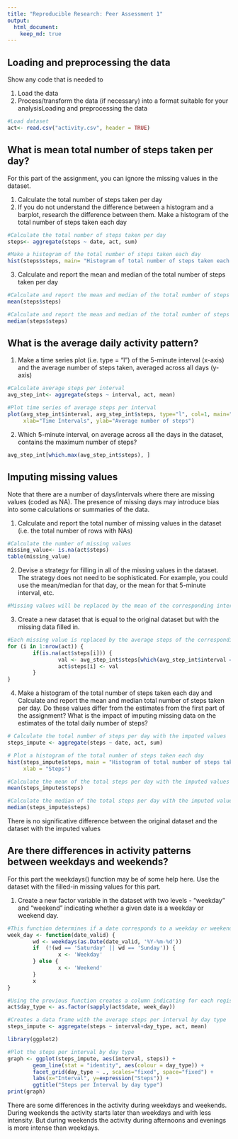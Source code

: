 ```yaml
---
title: "Reproducible Research: Peer Assessment 1"
output: 
  html_document:
    keep_md: true
---
```



## Loading and preprocessing the data
Show any code that is needed to
  
  1. Load the data
  2. Process/transform the data (if necessary) into a format suitable for your analysisLoading and preprocessing the data


```r
#Load dataset
act<- read.csv("activity.csv", header = TRUE)
```


## What is mean total number of steps taken per day?
For this part of the assignment, you can ignore the missing values in the dataset.

  1. Calculate the total number of steps taken per day
  2. If you do not understand the difference between a histogram and a barplot, research the difference between them. Make   a histogram of the total number of steps taken each day
  

```r
#Calculate the total number of steps taken per day
steps<- aggregate(steps ~ date, act, sum)

#Make a histogram of the total number of steps taken each day
hist(steps$steps, main= "Histogram of total number of steps taken each day", xlab="Steps")
```

  3. Calculate and report the mean and median of the total number of steps taken per day
```r
#Calculate and report the mean and median of the total number of steps taken per day
mean(steps$steps)

#Calculate and report the mean and median of the total number of steps taken per day
median(steps$steps)
```

## What is the average daily activity pattern?

  1. Make a time series plot (i.e. type = "l") of the 5-minute interval (x-axis) and the average     number of steps taken, averaged across all days (y-axis)
  
```r

#Calculate average steps per interval
avg_step_int<- aggregate(steps ~ interval, act, mean)

#Plot time series of average steps per interval
plot(avg_step_int$interval, avg_step_int$steps, type="l", col=1, main="Average number of steps by Interval", 
     xlab="Time Intervals", ylab="Average number of steps")
```

  2. Which 5-minute interval, on average across all the days in the dataset, contains the maximum number of steps?

```r
avg_step_int[which.max(avg_step_int$steps), ]
```

## Imputing missing values

Note that there are a number of days/intervals where there are missing values (coded as NA). The presence of missing days may introduce bias into some calculations or summaries of the data.

  1. Calculate and report the total number of missing values in the dataset (i.e. the total number of rows with NAs)
  
```r
#Calculate the number of missing values
missing_value<- is.na(act$steps)
table(missing_value)
```

  2. Devise a strategy for filling in all of the missing values in the dataset. The strategy does not need to be sophisticated. For example, you could use the mean/median for that day, or the mean for that 5-minute interval, etc.

```r
#Missing values will be replaced by the mean of the corresponding interval
```

  3. Create a new dataset that is equal to the original dataset but with the missing data filled in.

```r
#Each missing value is replaced by the average steps of the corresponding interval
for (i in 1:nrow(act)) {
        if(is.na(act$steps[i])) {
                val <- avg_step_int$steps[which(avg_step_int$interval == act$interval[i])]
                act$steps[i] <- val 
        }
}
```

  4. Make a histogram of the total number of steps taken each day and Calculate and report the mean and median total number of steps taken per day. Do these values differ from the estimates from the first part of the assignment? What is the impact of imputing missing data on the estimates of the total daily number of steps?

```r
# Calculate the total number of steps per day with the imputed values
steps_impute <- aggregate(steps ~ date, act, sum)

# Plot a histogram of the total number of steps taken each day
hist(steps_impute$steps, main = "Histogram of total number of steps taken each day (Imputed)", 
     xlab = "Steps")
```

```r
#Calculate the mean of the total steps per day with the imputed values
mean(steps_impute$steps)

#Calculate the median of the total steps per day with the imputed values
median(steps_impute$steps)
```

There is no significative difference between the original dataset and the dataset with the imputed values

## Are there differences in activity patterns between weekdays and weekends?
For this part the weekdays() function may be of some help here. Use the dataset with the filled-in missing values for this part.

  1. Create a new factor variable in the dataset with two levels - "weekday" and "weekend" indicating whether a given date is a weekday or weekend day.

```r
#This function determines if a date corresponds to a weekday or weekend
week_day <- function(date_valid) {
        wd <- weekdays(as.Date(date_valid, '%Y-%m-%d'))
        if  (!(wd == 'Saturday' || wd == 'Sunday')) {
                x <- 'Weekday'
        } else {
                x <- 'Weekend'
        }
        x
}
```

```r
#Using the previous function creates a column indicating for each register if corresponds a weekday or weekend
act$day_type <- as.factor(sapply(act$date, week_day))
```

```r
#Creates a data frame with the average steps per interval by day type
steps_impute <- aggregate(steps ~ interval+day_type, act, mean)
```

```r
library(ggplot2)

#Plot the steps per interval by day type
graph <- ggplot(steps_impute, aes(interval, steps)) +
        geom_line(stat = "identity", aes(colour = day_type)) +
        facet_grid(day_type ~ ., scales="fixed", space="fixed") +
        labs(x="Interval", y=expression("Steps")) +
        ggtitle("Steps per Interval by day type")
print(graph)
```

There are some differences in the activity during weekdays and weekends. During weekends the activity starts later than weekdays and with less intensity. But during weekends the activity during afternoons and evenings is more intense than weekdays.
